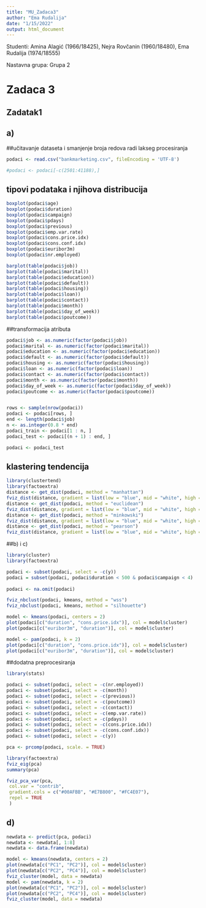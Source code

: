```yaml
---
title: "MU_Zadaca3"
author: "Ema Rudalija"
date: "1/15/2022"
output: html_document
---
```


Studenti: Amina Alagić (1966/18425), Nejra Rovčanin (1960/18480), Ema Rudalija (1974/18555)

Nastavna grupa: Grupa 2

# Zadaca 3

## Zadatak1

## a)

##učitavanje dataseta i smanjenje broja redova radi lakseg procesiranja

```r
podaci <- read.csv("bankmarketing.csv", fileEncoding = 'UTF-8')

#podaci <- podaci[-c(2501:41188),]


```

## tipovi podataka i njihova distribucija
```r
boxplot(podaci$age)
boxplot(podaci$duration)
boxplot(podaci$campaign)
boxplot(podaci$pdays)
boxplot(podaci$previous)
boxplot(podaci$emp.var.rate)
boxplot(podaci$cons.price.idx)
boxplot(podaci$cons.conf.idx)
boxplot(podaci$euribor3m)
boxplot(podaci$nr.employed)
```
```r

barplot(table(podaci$job))
barplot(table(podaci$marital))
barplot(table(podaci$education))
barplot(table(podaci$default))
barplot(table(podaci$housing))
barplot(table(podaci$loan))
barplot(table(podaci$contact))
barplot(table(podaci$month))
barplot(table(podaci$day_of_week))
barplot(table(podaci$poutcome))
```

##transformacija atributa
```r
podaci$job <- as.numeric(factor(podaci$job))
podaci$marital <- as.numeric(factor(podaci$marital))
podaci$education <- as.numeric(factor(podaci$education))
podaci$default <- as.numeric(factor(podaci$default))
podaci$housing <- as.numeric(factor(podaci$housing))
podaci$loan <- as.numeric(factor(podaci$loan))
podaci$contact <- as.numeric(factor(podaci$contact))
podaci$month <- as.numeric(factor(podaci$month))
podaci$day_of_week <- as.numeric(factor(podaci$day_of_week))
podaci$poutcome <- as.numeric(factor(podaci$poutcome))


rows <- sample(nrow(podaci))
podaci <- podaci[rows, ]
end <- length(podaci$job)
n <- as.integer(0.8 * end)
podaci_train <- podaci[1 : n, ]
podaci_test <- podaci[(n + 1) : end, ]

podaci <- podaci_test

```

## klastering tendencija
```r
library(clustertend) 
library(factoextra)
distance <- get_dist(podaci, method = "manhattan") 
fviz_dist(distance, gradient = list(low = "blue", mid = "white", high = "red")) 
distance <- get_dist(podaci, method = "euclidean") 
fviz_dist(distance, gradient = list(low = "blue", mid = "white", high = "red")) 
distance <- get_dist(podaci, method = "minkowski") 
fviz_dist(distance, gradient = list(low = "blue", mid = "white", high = "red")) 
distance <- get_dist(podaci, method = "pearson") 
fviz_dist(distance, gradient = list(low = "blue", mid = "white", high = "red"))

```

##b) i c)
```r
library(cluster)
library(factoextra)

podaci <- subset(podaci, select = -c(y))
podaci = subset(podaci, podaci$duration < 500 & podaci$campaign < 4)
 
podaci <- na.omit(podaci)

fviz_nbclust(podaci, kmeans, method = "wss")
fviz_nbclust(podaci, kmeans, method = "silhouette")

model <- kmeans(podaci, centers = 2)
plot(podaci[c("duration", "cons.price.idx")], col = model$cluster)
plot(podaci[c("euribor3m", "duration")], col = model$cluster)

model <- pam(podaci, k = 2)
plot(podaci[c("duration", "cons.price.idx")], col = model$cluster)
plot(podaci[c("euribor3m", "duration")], col = model$cluster)

```
##dodatna preprocesiranja 

```r
library(stats)

podaci <- subset(podaci, select = -c(nr.employed))
podaci <- subset(podaci, select = -c(month))
podaci <- subset(podaci, select = -c(previous))
podaci <- subset(podaci, select = -c(poutcome))
podaci <- subset(podaci, select = -c(contact))
podaci <- subset(podaci, select = -c(emp.var.rate))
podaci <- subset(podaci, select = -c(pdays))
podaci <- subset(podaci, select = -c(cons.price.idx))
podaci <- subset(podaci, select = -c(cons.conf.idx))
podaci <- subset(podaci, select = -c(y))

pca <- prcomp(podaci, scale. = TRUE)

library(factoextra)
fviz_eig(pca)
summary(pca)

fviz_pca_var(pca,
 col.var = "contrib",
 gradient.cols = c("#00AFBB", "#E7B800", "#FC4E07"),
 repel = TRUE
 )

```

## d)

```r
newdata <- predict(pca, podaci)
newdata <- newdata[, 1:8]
newdata <- data.frame(newdata)


```

```r
model <- kmeans(newdata, centers = 2)
plot(newdata[c("PC1", "PC2")], col = model$cluster)
plot(newdata[c("PC2", "PC4")], col = model$cluster)
fviz_cluster(model, data = newdata)
model <- pam(newdata, k = 2)
plot(newdata[c("PC1", "PC2")], col = model$cluster)
plot(newdata[c("PC2", "PC4")], col = model$cluster)
fviz_cluster(model, data = newdata)

```
